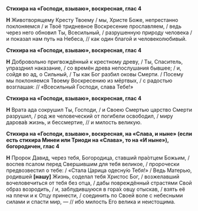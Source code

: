 **Стихира на «Господи, взываю», воскресная, глас 4**

**Н** Животворящему Кресту Твоему / мы, Христе Боже, непрестанно поклоняемся / и Твоё тридневное Воскресение прославляем, / ведь через него обновил Ты, Всесильный, / разрушенную природу человека / и показал нам путь на Небеса, // как один благой и человеколюбивый.

**Стихира на «Господи, взываю», воскресная, глас 4**

**Н** Добровольно пригвождённый к крестному древу, / Ты, Спаситель, упразднил наказание, / со времён древа непослушания бывшее; / и, сойдя во ад, о Сильный, / Ты как Бог разбил оковы Смерти. / Посему мы поклоняемся Твоему Воскресению из мёртвых, / с радостью возглашая: // «Всесильный Господи, слава Тебе!»

**Стихира на «Господи, взываю», воскресная, глас 4**

**Н** Врата ада сокрушил Ты, Господи, / и Своею Смертью царство Смерти разрушил, / род же человеческий от погибели освободил, / миру дарова́в жизнь, и бессмертие, // и милость великую.

**Стихира на «Господи, взываю», воскресная, на «Слава, и ныне» (если есть стихира Минеи или Триоди на «Слава», то на «И ныне»), богородичен, глас 4**

**Н** Пророк Давид, через тебя, Богородица, ставший пра́отцем Божьим, / воспев псалом перед Свершившим для тебя великое, / пророчески предвозвестил о тебе: / «Стала Царица одесну́ю Тебя!» / Ведь Матерью, родившей **[**нашу**]** Жизнь, соделал тебя Христос Бог, / возжелавший вочеловечиться от тебя без отца, / дабы повреждённый страстями Свой образ возродить, / и, заблудившуюся в гора́х овцу отыскав, / взять её на плечи и к Отцу принести, / соединить по Своей воле с небесными силами и спасти мир, — // ибо милость Его велика и неистощима.
